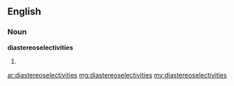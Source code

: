 ==English==

===Noun===
'''diastereoselectivities'''

# {{plural of|diastereoselectivity}}

[[ar:diastereoselectivities]]
[[mg:diastereoselectivities]]
[[my:diastereoselectivities]]
